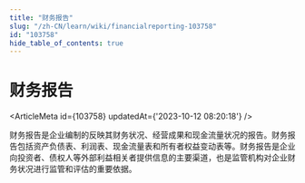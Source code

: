 ```yaml
---
title: "财务报告"
slug: "/zh-CN/learn/wiki/financialreporting-103758"
id: "103758"
hide_table_of_contents: true
---
```



<Breadcrumbs current="财务报告" />

# 财务报告

<ArticleMeta id={103758} updatedAt={'2023-10-12 08:20:18'} />
<div className='border-solid border-b border-t-0 my-4 border-[var(--ifm-color-gray-300)]' />

财务报告是企业编制的反映其财务状况、经营成果和现金流量状况的报告。财务报告包括资产负债表、利润表、现金流量表和所有者权益变动表等。财务报告是企业向投资者、债权人等外部利益相关者提供信息的主要渠道，也是监管机构对企业财务状况进行监管和评估的重要依据。
